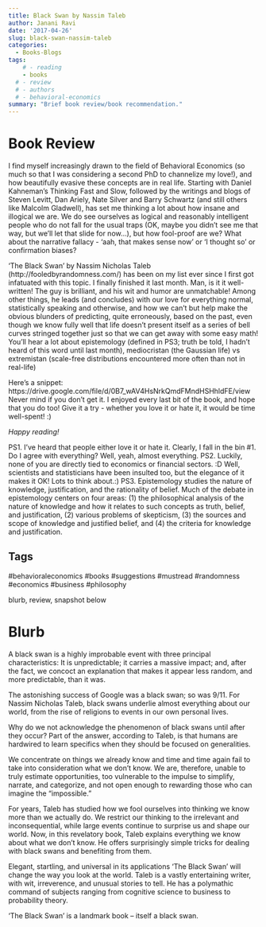 ```yaml
---
title: Black Swan by Nassim Taleb
author: Janani Ravi
date: '2017-04-26'
slug: black-swan-nassim-taleb
categories:
  - Books-Blogs
tags:
    # - reading
    - books
  # - review
  # - authors
  # - behavioral-economics
summary: "Brief book review/book recommendation."
---
```


# Book Review
I find myself increasingly drawn to the field of Behavioral Economics (so much so that I was considering a second PhD to channelize my love!), and how beautifully evasive these concepts are in real life.
Starting with Daniel Kahneman’s Thinking Fast and Slow, followed by the writings and blogs of Steven Levitt, Dan Ariely, Nate Silver and Barry Schwartz (and still others like Malcolm Gladwell), has set me thinking a lot about how insane and illogical we are. We do see ourselves as logical and reasonably intelligent people who do not fall for the usual traps (OK, maybe you didn’t see me that way, but we’ll let that slide for now…), but how fool-proof are we? What about the narrative fallacy - 'aah, that makes sense now' or 'I thought so’ or confirmation biases?

'The Black Swan’ by Nassim Nicholas Taleb (http://fooledbyrandomness.com/) has been on my list ever since I first got infatuated with this topic. I finally finished it last month. Man, is it it well-written! The guy is brilliant, and his wit and humor are unmatchable! Among other things, he leads (and concludes) with our love for everything normal, statistically speaking and otherwise, and how we can’t but help make the obvious blunders of predicting, quite erroneously, based on the past, even though we know fully well that life doesn’t present itself as a series of bell curves stringed together just so that we can get away with some easy math! You’ll hear a lot about epistemology (defined in PS3; truth be told, I hadn’t heard of this word until last month), mediocristan (the Gaussian life) vs extremistan (scale-free distributions encountered more often than not in real-life)

Here’s a snippet: https://drive.google.com/file/d/0B7_wAV4HsNrkQmdFMndHSHhldFE/view Never mind if you don’t get it. I enjoyed every last bit of the book, and hope that you do too!
Give it a try - whether you love it or hate it, it would be time well-spent! :)

*Happy reading!*

PS1. I’ve heard that people either love it or hate it. Clearly, I fall in the bin #1. Do I agree with everything? Well, yeah, almost everything.
PS2. Luckily, none of you are directly tied to economics or financial sectors. :D Well, scientists and statisticians have been insulted too, but the elegance of it makes it OK! Lots to think about.:)
PS3. Epistemology studies the nature of knowledge, justification, and the rationality of belief. Much of the debate in epistemology centers on four areas: (1) the philosophical analysis of the nature of knowledge and how it relates to such concepts as truth, belief, and justification, (2) various problems of skepticism, (3) the sources and scope of knowledge and justified belief, and (4) the criteria for knowledge and justification.


## Tags
#behavioraleconomics #books #suggestions #mustread #randomness #economics #business #philosophy

blurb, review, snapshot below

# Blurb
A black swan is a highly improbable event with three principal characteristics: It is unpredictable; it carries a massive impact; and, after the fact, we concoct an explanation that makes it appear less random, and more predictable, than it was. 

The astonishing success of Google was a black swan; so was 9/11. For Nassim Nicholas Taleb, black swans underlie almost everything about our world, from the rise of religions to events in our own personal lives.

Why do we not acknowledge the phenomenon of black swans until after they occur? Part of the answer, according to Taleb, is that humans are hardwired to learn specifics when they should be focused on generalities. 

We concentrate on things we already know and time and time again fail to take into consideration what we don’t know. We are, therefore, unable to truly estimate opportunities, too vulnerable to the impulse to simplify, narrate, and categorize, and not open enough to rewarding those who can imagine the “impossible.”

For years, Taleb has studied how we fool ourselves into thinking we know more than we actually do. We restrict our thinking to the irrelevant and inconsequential, while large events continue to surprise us and shape our world. Now, in this revelatory book, Taleb explains everything we know about what we don’t know. He offers surprisingly simple tricks for dealing with black swans and benefiting from them.

Elegant, startling, and universal in its applications 'The Black Swan' will change the way you look at the world. Taleb is a vastly entertaining writer, with wit, irreverence, and unusual stories to tell. He has a polymathic command of subjects ranging from cognitive science to business to probability theory. 

'The Black Swan' is a landmark book – itself a black swan.
